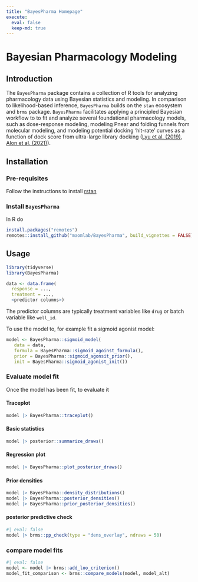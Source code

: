 ```yaml
---
title: "BayesPharma Homepage"
execute:
  eval: false
  keep-md: true
---
```



# Bayesian Pharmacology Modeling

Introduction
------------
The `BayesPharma` package contains a collection of R tools for analyzing
pharmacology data using Bayesian statistics and modeling. In comparison to
likelihood-based inference, `BayesPharma` builds on the `stan` ecosystem and
`brms` package. `BayesPharma` facilitates applying a principled Bayesian
workflow to to fit and analyze several foundational pharmacology models, such as
dose-response modeling, modeling Pnear and folding funnels from molecular
modeling, and modeling potential docking 'hit-rate' curves as a function of dock
score from ultra-large library docking
([Lyu et al. (2019)](https://www.nature.com/articles/s41586-019-0917-9),
[Alon et al. (2021)](https://www.nature.com/articles/s41586-021-04175-x)). 

Installation
------------

### Pre-requisites
Follow the instructions to install [rstan](https://github.com/stan-dev/rstan/wiki/RStan-Getting-Started)

### Install `BayesPharma`
In R do
```r
install.packages("remotes")
remotes::install_github("maomlab/BayesPharma", build_vignettes = FALSE)
```

Usage
-----
```r
library(tidyverse)
library(BayesPharma)

data <- data.frame(
  response = ...,
  treatment = ...,
  <predictor columns>)
```
The predictor columns are typically treatment variables like `drug` or batch
variable like `well_id`.

To use the model to, for example fit a sigmoid agonist model:
```r
model <- BayesPharma::sigmoid_model(
   data = data,
   formula = BayesPharma::sigmoid_agoinst_formula(),
   prior = BayesPharma::sigmoid_agonsit_prior(),
   init = BayesPharma::sigmoid_agonist_init())
```
### Evaluate model fit

Once the model has been fit, to evaluate it 

#### Traceplot
```r
model |> BayesPharma::traceplot()
```
#### Basic statistics
```r
model |> posterior::summarize_draws()
```
#### Regression plot
```r
model |> BayesPharma::plot_posterior_draws()
```
#### Prior densities
```r
model |> BayesPharma::density_distributions()
model |> BayesPharma::posterior_densities()
model |> BayesPharma::prior_posterior_densities()
```
#### posterior predictive check
```r
#| eval: false
model |> brms::pp_check(type = "dens_overlay", ndraws = 50)
```

### compare model fits
```r
#| eval: false
model <- model |> brms::add_loo_criterion()
model_fit_comparison <- brms::compare_models(model, model_alt)
```


